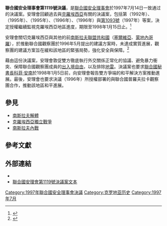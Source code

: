 {{Infobox UN resolution
|number = 1119
|organ = SC
|date = 7月14日
|year = 1997年
|meeting = 3,800
|code = S/RES/1119
|document = https://undocs.org/S/RES/1119(1997)
|for = 15
|abstention = 0
|against = 0
|subject = 克羅埃西亞情勢
|result = 通過 
|image = Vicinity-of-Prevlaka-in-Croatia-and-Montenegro.PNG
|caption = 普雷夫拉卡半島
}}

'''聯合國安全理事會第1119號決議'''，是[[聯合國安全理事會|聯合國安全理事會]]於1997年7月14日一致通过的決議案。安理會回顧過去與[[克羅埃西亞|克羅埃西亞]]有關的決議案，包括第{{Link-en|聯合國安全理事會第779號決議|United Nations Security Council Resolution 779|第779號}}（1992年）、{{Link-en|聯合國安全理事會第981號決議|United Nations Security Council Resolution 981|第981號}}（1995年）、{{Link-en|聯合國安全理事會第1025號決議|United Nations Security Council Resolution 1025|第1025號}}（1995年）、{{Link-en|聯合國安全理事會第1038號決議|United Nations Security Council Resolution 1038|第1038號}}（1996年）、{{Link-en|聯合國安全理事會第1066號決議|United Nations Security Council Resolution 1066|第1066號}}（1996年）與[[聯合國安全理事會第1093號決議|第1093號]]（1997年）等案，決定授權{{Link-en|聯合國普羅夫拉卡觀察團|United Nations Mission of Observers in Prevlaka}}繼續監視克羅埃西亞{{link-en|普雷夫拉卡半島|Prevlaka}}地區{{Link-en|廢除軍備|Demilitarisation|非軍事化}}進度，期限至1998年1月15日止。<ref>{{cite news|url=https://www.un.org/News/Press/docs/1997/19970714.SC6396.html|title=Security Council extends mandate of UNTAES and of military observers in Prevlaka until 15 January 1998|date=1997-07-14|publisher=United Nations|language=en|access-date=2020-08-11|archive-url=https://web.archive.org/web/20051209015339/https://www.un.org/News/Press/docs/1997/19970714.SC6396.html|archive-date=2005-12-09}}</ref>

安理會關切克羅埃西亞與其他的前[[南斯拉夫聯盟共和國|南斯拉夫聯盟共和國]]（[[塞爾維亞|塞爾維亞]]、[[蒙地內哥羅|蒙地內哥羅]]），於推動聯合國觀察團於1996年5月提出的建議方案時，未達成實質進展，觀察團的建議方案旨在緩和該地區的緊張局勢，強化安全與保障。<ref>{{cite book|author=United Nations, Office of Public Information|title=''UN monthly chronicle, Volume 34''|publisher=United Nations, Office of Public Information|date=1997|page=55|language=en}}</ref>

藉由這份決議案，安理會敦促雙方徹底執行外交關係正常化的協議、避免暴力衝突、保障聯合國觀察團成員的[[遷徙自由|出入境自由]]，以及排除[[地雷|地雷]]。決議案也要求[[聯合國秘書長|聯合國秘書長]][[科菲·安南|科菲·安南]]於1998年1月5日前，向安理會報告雙方爭端的和平解決方案推動進展。最後，安理會也要求{{Link-en|聯合國安全理事會第1088號決議|United Nations Security Council Resolution 1088|第1088號}}決議（1996年）所授權部署的{{Link-en|波士尼亞與赫塞哥維納穩定部隊|Stabilisation Force in Bosnia and Herzegovina|穩定部隊}}與聯合國普羅夫拉卡觀察團合作，推動該地區和平進展。

== 參見 ==
* [[南斯拉夫解體|南斯拉夫解體]]
* [[克羅埃西亞獨立戰爭|克羅埃西亞獨立戰爭]]
* [[南斯拉夫內戰|南斯拉夫內戰]]

== 參考文獻 ==
{{reflist}}

== 外部連結 ==
* {{wikisource-inline}}
* [https://undocs.org/S/RES/1119(1997) 聯合國安理會第1119號決議案文本] {{Wayback|url=https://undocs.org/S/RES/1119(1997) |date=20190704023856 }} {{ar}}{{zh-hans}}{{en}}{{fr}}{{ru}}{{es}}

{{UNSCR 1997}}

[[Category:1997年聯合國安全理事會決議|Category:1997年聯合國安全理事會決議]]
[[Category:克罗地亚历史|Category:克罗地亚历史]]
[[Category:1997年7月|Category:1997年7月]]